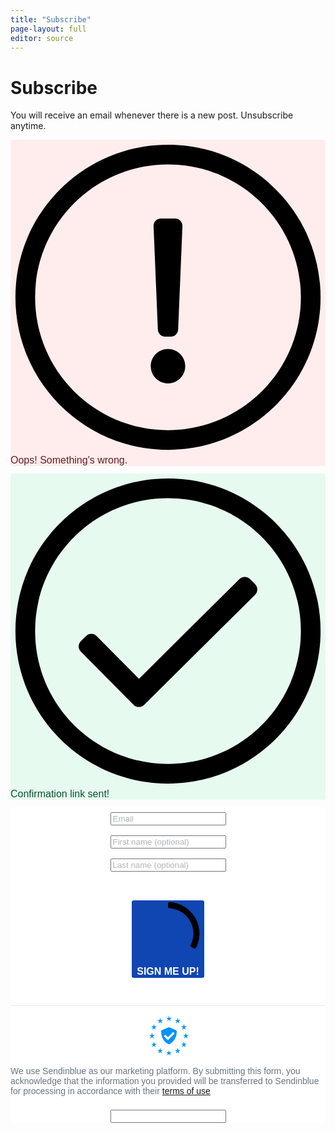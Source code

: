 ```yaml
---
title: "Subscribe"
page-layout: full
editor: source
---
```


<div class="subpage-subscribe">

<h1 class="subpage-subscribe-header">Subscribe</h1>

<p class="subpage-text">You will receive an email whenever there is a new post. Unsubscribe anytime.</p>

```{=html}
<!-- Begin Sendinblue Form -->
<!-- START - We recommend to place the below code in head tag of your website html  -->
<style>
  @font-face {
    font-display: block;
    font-family: Roboto;
    src: url(https://assets.sendinblue.com/font/Roboto/Latin/normal/normal/7529907e9eaf8ebb5220c5f9850e3811.woff2) format("woff2"), url(https://assets.sendinblue.com/font/Roboto/Latin/normal/normal/25c678feafdc175a70922a116c9be3e7.woff) format("woff")
  }

  @font-face {
    font-display: fallback;
    font-family: Roboto;
    font-weight: 600;
    src: url(https://assets.sendinblue.com/font/Roboto/Latin/medium/normal/6e9caeeafb1f3491be3e32744bc30440.woff2) format("woff2"), url(https://assets.sendinblue.com/font/Roboto/Latin/medium/normal/71501f0d8d5aa95960f6475d5487d4c2.woff) format("woff")
  }

  @font-face {
    font-display: fallback;
    font-family: Roboto;
    font-weight: 700;
    src: url(https://assets.sendinblue.com/font/Roboto/Latin/bold/normal/3ef7cf158f310cf752d5ad08cd0e7e60.woff2) format("woff2"), url(https://assets.sendinblue.com/font/Roboto/Latin/bold/normal/ece3a1d82f18b60bcce0211725c476aa.woff) format("woff")
  }

  #sib-container input:-ms-input-placeholder {
    text-align: left;
    font-family: "Helvetica", sans-serif;
    color: #adb5bd;
  }

  #sib-container input::placeholder {
    text-align: left;
    font-family: "Helvetica", sans-serif;
    color: #adb5bd;
  }

  #sib-container textarea::placeholder {
    text-align: left;
    font-family: "Helvetica", sans-serif;
    color: #adb5bd;
  }
</style>
<link rel="stylesheet" href="https://sibforms.com/forms/end-form/build/sib-styles.css">
<!--  END - We recommend to place the above code in head tag of your website html -->

<!-- START - We recommend to place the below code where you want the form in your website html  -->
<div class="sib-form" style="text-align: center;
         background-color: transparent; padding-top: 0px">
  <div id="sib-form-container" class="sib-form-container">
    <div id="error-message" class="sib-form-message-panel" style="font-size:16px; text-align:left; font-family:&quot;Helvetica&quot;, sans-serif; color:#661d1d; background-color:#ffeded; border-radius:3px; border-color:#ff4949;max-width:540px; margin: 0 0 .75rem 0">
      <div class="sib-form-message-panel__text sib-form-message-panel__text--center">
        <svg viewBox="0 0 512 512" class="sib-icon sib-notification__icon">
          <path d="M256 40c118.621 0 216 96.075 216 216 0 119.291-96.61 216-216 216-119.244 0-216-96.562-216-216 0-119.203 96.602-216 216-216m0-32C119.043 8 8 119.083 8 256c0 136.997 111.043 248 248 248s248-111.003 248-248C504 119.083 392.957 8 256 8zm-11.49 120h22.979c6.823 0 12.274 5.682 11.99 12.5l-7 168c-.268 6.428-5.556 11.5-11.99 11.5h-8.979c-6.433 0-11.722-5.073-11.99-11.5l-7-168c-.283-6.818 5.167-12.5 11.99-12.5zM256 340c-15.464 0-28 12.536-28 28s12.536 28 28 28 28-12.536 28-28-12.536-28-28-28z" />
        </svg>
        <span class="sib-form-message-panel__inner-text">
                          Oops! Something&#039;s wrong.
                      </span>
      </div>
    </div>
    <div></div>
    <div id="success-message" class="sib-form-message-panel" style="font-size:16px; text-align:left; font-family:&quot;Helvetica&quot;, sans-serif; color:#085229; background-color:#e7faf0; border-radius:3px; border-color:#13ce66;max-width:540px; margin: 0 0 .75rem 0">
      <div class="sib-form-message-panel__text sib-form-message-panel__text--center">
        <svg viewBox="0 0 512 512" class="sib-icon sib-notification__icon">
          <path d="M256 8C119.033 8 8 119.033 8 256s111.033 248 248 248 248-111.033 248-248S392.967 8 256 8zm0 464c-118.664 0-216-96.055-216-216 0-118.663 96.055-216 216-216 118.664 0 216 96.055 216 216 0 118.663-96.055 216-216 216zm141.63-274.961L217.15 376.071c-4.705 4.667-12.303 4.637-16.97-.068l-85.878-86.572c-4.667-4.705-4.637-12.303.068-16.97l8.52-8.451c4.705-4.667 12.303-4.637 16.97.068l68.976 69.533 163.441-162.13c4.705-4.667 12.303-4.637 16.97.068l8.451 8.52c4.668 4.705 4.637 12.303-.068 16.97z" />
        </svg>
        <span class="sib-form-message-panel__inner-text">
                          Confirmation link sent!
                      </span>
      </div>
    </div>
    <div></div>
    <div id="sib-container" class="sib-container--large sib-container--vertical" style="text-align:center; background-color:rgba(255,255,255,1); max-width:540px; border-radius:3px; border-width:0px; border-color:#C0CCD9; border-style:solid; direction:ltr">
      <form id="sib-form" method="POST" action="https://8cb4bfca.sibforms.com/serve/MUIEAHPC2PzaPv0yFuZWRkkAQd1hqFgJ2Hu4WG-E8mbYEIjCP9dBSQWhJZBG4O5D-SeinmBexjMqM5kDnbU81eVrJrY9MZCCw2P_WHpTLcJ2AnfniJMdKmMVyoDYvyFlVjrIPli3hEJZT3gHHB6y-9Hw0e8844RkW7HfXRpgQFMXAOnYSEcWRHOW8-z2FBFWPBul1HMo36T8ishT" data-type="subscription">
        <div style="padding: 8px 0;">
          <div class="sib-input sib-form-block">
            <div class="form__entry entry_block">
              <div class="form__label-row ">

                <div class="entry__field">
                  <input class="input " type="text" id="EMAIL" name="EMAIL" autocomplete="off" placeholder="Email" data-required="true" required />
                </div>
              </div>

              <label class="entry__error entry__error--primary" style="font-size:12px; text-align:left; font-family:&quot;Helvetica&quot;, sans-serif; color:red">
              </label>
            </div>
          </div>
        </div>
        <div style="padding: 8px 0;">
          <div class="sib-input sib-form-block">
            <div class="form__entry entry_block">
              <div class="form__label-row ">

                <div class="entry__field">
                  <input class="input " maxlength="200" type="text" id="FIRSTNAME" name="FIRSTNAME" autocomplete="off" placeholder="First name (optional)" />
                </div>
              </div>

              <label class="entry__error entry__error--primary" style="font-size:12px; text-align:left; font-family:&quot;Helvetica&quot;, sans-serif; color:red">
              </label>
            </div>
          </div>
        </div>
        <div style="padding: 8px 0;">
          <div class="sib-input sib-form-block">
            <div class="form__entry entry_block">
              <div class="form__label-row ">

                <div class="entry__field">
                  <input class="input " maxlength="200" type="text" id="LASTNAME" name="LASTNAME" autocomplete="off" placeholder="Last name (optional)" />
                </div>
              </div>

              <label class="entry__error entry__error--primary" style="font-size:12px; text-align:left; font-family:&quot;Helvetica&quot;, sans-serif; color:red">
              </label>
            </div>
          </div>
        </div>
        <div style="padding: 8px 0;">
          <div class="sib-captcha sib-form-block">
            <div class="form__entry entry_block">
              <div class="form__label-row ">
                <script>
                  function handleCaptchaResponse() {
                    var event = new Event('captchaChange');
                    document.getElementById('sib-captcha').dispatchEvent(event);
                  }
                </script>
                <div class="g-recaptcha sib-visible-recaptcha" id="sib-captcha" data-sitekey="6LfutZgkAAAAAIya96X9oeryfBEs4LRmLERFjIw6" data-callback="handleCaptchaResponse" style="direction:ltr"></div>
              </div>
              <label class="entry__error entry__error--primary" style="font-size:12px; text-align:left; font-family:&quot;Helvetica&quot;, sans-serif; color:red">
              </label>
            </div>
          </div>
        </div>
        <div style="padding: 8px 0; margin-top: 1em">
          <div class="sib-form-block" style="text-align: center">
            <button class="sib-form-block__button sib-form-block__button-with-loader" style="font-size:16px; text-align:center; font-weight:700; font-family:&quot;Helvetica&quot;, sans-serif; color:#FFFFFF; background-color:#1046b1; border-radius:3px; border-width:0px;" form="sib-form" type="submit">
              <svg class="icon clickable__icon progress-indicator__icon sib-hide-loader-icon" viewBox="0 0 512 512">
                <path d="M460.116 373.846l-20.823-12.022c-5.541-3.199-7.54-10.159-4.663-15.874 30.137-59.886 28.343-131.652-5.386-189.946-33.641-58.394-94.896-95.833-161.827-99.676C261.028 55.961 256 50.751 256 44.352V20.309c0-6.904 5.808-12.337 12.703-11.982 83.556 4.306 160.163 50.864 202.11 123.677 42.063 72.696 44.079 162.316 6.031 236.832-3.14 6.148-10.75 8.461-16.728 5.01z" />
              </svg>
              SIGN ME UP!
            </button>
          </div>
        </div>
        <div style="padding: 8px 0; margin-top: 2em">
          <div class="sib-form-block sib-divider-form-block">
            <div style="border: 0; border-bottom: 1px solid #E5EDF6"></div>
          </div>
        </div>
        <div style="padding: 8px 0;">
          <div class="sib-form__declaration" style="direction:ltr">
            <div class="declaration-block-icon">
              <svg class="icon__SVG" width="0" height="0" version="1.1" xmlns="http://www.w3.org/2000/svg">
                <defs>
                  <symbol id="svgIcon-sphere" viewBox="0 0 63 63">
                    <path class="path1" d="M31.54 0l1.05 3.06 3.385-.01-2.735 1.897 1.05 3.042-2.748-1.886-2.738 1.886 1.044-3.05-2.745-1.897h3.393zm13.97 3.019L46.555 6.4l3.384.01-2.743 2.101 1.048 3.387-2.752-2.1-2.752 2.1 1.054-3.382-2.745-2.105h3.385zm9.998 10.056l1.039 3.382h3.38l-2.751 2.1 1.05 3.382-2.744-2.091-2.743 2.091 1.054-3.381-2.754-2.1h3.385zM58.58 27.1l1.04 3.372h3.379l-2.752 2.096 1.05 3.387-2.744-2.091-2.75 2.092 1.054-3.387-2.747-2.097h3.376zm-3.076 14.02l1.044 3.364h3.385l-2.743 2.09 1.05 3.392-2.744-2.097-2.743 2.097 1.052-3.377-2.752-2.117 3.385-.01zm-9.985 9.91l1.045 3.364h3.393l-2.752 2.09 1.05 3.393-2.745-2.097-2.743 2.097 1.05-3.383-2.751-2.1 3.384-.01zM31.45 55.01l1.044 3.043 3.393-.008-2.752 1.9L34.19 63l-2.744-1.895-2.748 1.891 1.054-3.05-2.743-1.9h3.384zm-13.934-3.98l1.036 3.364h3.402l-2.752 2.09 1.053 3.393-2.747-2.097-2.752 2.097 1.053-3.382-2.743-2.1 3.384-.01zm-9.981-9.91l1.045 3.364h3.398l-2.748 2.09 1.05 3.392-2.753-2.1-2.752 2.096 1.053-3.382-2.743-2.102 3.384-.009zM4.466 27.1l1.038 3.372H8.88l-2.752 2.097 1.053 3.387-2.743-2.09-2.748 2.09 1.053-3.387L0 30.472h3.385zm3.069-14.025l1.045 3.382h3.395L9.23 18.56l1.05 3.381-2.752-2.09-2.752 2.09 1.053-3.381-2.744-2.1h3.384zm9.99-10.056L18.57 6.4l3.393.01-2.743 2.1 1.05 3.373-2.754-2.092-2.751 2.092 1.053-3.382-2.744-2.1h3.384zm24.938 19.394l-10-4.22a2.48 2.48 0 00-1.921 0l-10 4.22A2.529 2.529 0 0019 24.75c0 10.47 5.964 17.705 11.537 20.057a2.48 2.48 0 001.921 0C36.921 42.924 44 36.421 44 24.75a2.532 2.532 0 00-1.537-2.336zm-2.46 6.023l-9.583 9.705a.83.83 0 01-1.177 0l-5.416-5.485a.855.855 0 010-1.192l1.177-1.192a.83.83 0 011.177 0l3.65 3.697 7.819-7.916a.83.83 0 011.177 0l1.177 1.191a.843.843 0 010 1.192z" fill="#0092FF"></path>
                  </symbol>
                </defs>
              </svg>
              <svg class="svgIcon-sphere" style="width:63px; height:63px;">
                <use xlink:href="#svgIcon-sphere"></use>
              </svg>
            </div>
            <p style="font-size:14px; text-align:left; font-family:&quot;Helvetica&quot;, sans-serif; color:#687484; background-color:transparent;">
              We use Sendinblue as our marketing platform. By submitting this form, you acknowledge that the information you provided will be transferred to Sendinblue for processing in accordance with their <a target="_blank" class="clickable_link" href="https://www.sendinblue.com/legal/termsofuse/">terms of use</a>
            </p>
          </div>

        </div>

        <input type="text" name="email_address_check" value="" class="input--hidden">
        <input type="hidden" name="locale" value="en">
      </form>
    </div>
  </div>
</div>
<!-- END - We recommend to place the below code where you want the form in your website html  -->

<!-- START - We recommend to place the below code in footer or bottom of your website html  -->
<script>
  window.REQUIRED_CODE_ERROR_MESSAGE = 'Please choose a country code';
  window.LOCALE = 'en';
  window.EMAIL_INVALID_MESSAGE = window.SMS_INVALID_MESSAGE = "The information provided is invalid.";

  window.REQUIRED_ERROR_MESSAGE = "Required field. ";

  window.GENERIC_INVALID_MESSAGE = "The information provided is invalid.";




  window.translation = {
    common: {
      selectedList: '{quantity} list selected',
      selectedLists: '{quantity} lists selected'
    }
  };

  var AUTOHIDE = Boolean(0);
</script>
<script defer src="https://sibforms.com/forms/end-form/build/main.js"></script>

<script src="https://www.google.com/recaptcha/api.js?hl=en"></script>

<!-- END - We recommend to place the above code in footer or bottom of your website html  -->
<!-- End Sendinblue Form -->
```

</div>
